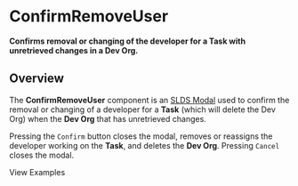 
<Meta title="Tasks/ConfirmRemoveUser/Docs" />

# ConfirmRemoveUser

**Confirms removal or changing of the developer for a Task with unretrieved
changes in a Dev Org.**

## Overview

The **ConfirmRemoveUser** component is an
[SLDS Modal](https://react.lightningdesignsystem.com/components/modals/) used to
confirm the removal or changing of a developer for a **Task** (which will delete
the Dev Org) when the **Dev Org** that has unretrieved changes.

Pressing the `Confirm` button closes the modal, removes or reassigns the
developer working on the **Task**, and deletes the **Dev Org**. Pressing
`Cancel` closes the modal.

<LinkTo kind="Tasks/ConfirmRemoveUser/Examples" story="Remove">
  View Examples
</LinkTo>
